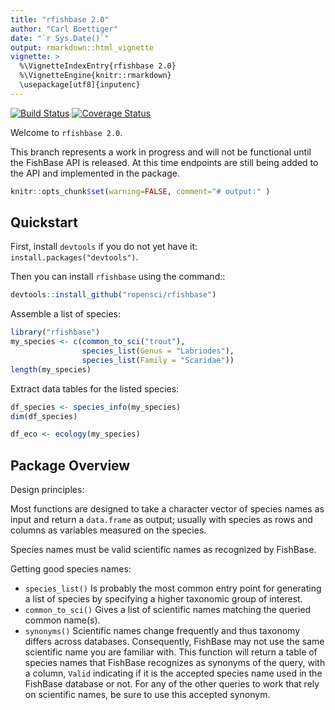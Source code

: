 ```yaml
---
title: "rfishbase 2.0"
author: "Carl Boettiger"
date: "`r Sys.Date()`"
output: rmarkdown::html_vignette
vignette: >
  %\VignetteIndexEntry{rfishbase 2.0}
  %\VignetteEngine{knitr::rmarkdown}
  \usepackage[utf8]{inputenc}
---
```


[![Build Status](https://travis-ci.org/ropensci/rfishbase.svg?branch=rfishbase2.0)](https://travis-ci.org/ropensci/rfishbase)  [![Coverage Status](https://coveralls.io/repos/ropensci/rfishbase/badge.svg?branch=rfishbase2.0)](https://coveralls.io/r/ropensci/rfishbase?branch=rfishbase2.0)

Welcome to `rfishbase 2.0`. 

This branch represents a work in progress and will not be functional until the FishBase API is released.
At this time endpoints are still being added to the API and implemented in the package.

```r
knitr::opts_chunk$set(warning=FALSE, comment="# output:" )
```


## Quickstart 

First, install `devtools` if you do not yet have it: `install.packages("devtools")`.

Then you can install `rfishbase` using the command:: 

```r
devtools::install_github("ropensci/rfishbase")
```

Assemble a list of species:

```r
library("rfishbase")
my_species <- c(common_to_sci("trout"), 
                species_list(Genus = "Labriodes"),
                species_list(Family = "Scaridae"))
length(my_species)

```


Extract data tables for the listed species:

```r
df_species <- species_info(my_species)
dim(df_species)
```


```r
df_eco <- ecology(my_species)
```




## Package Overview

Design principles:

Most functions are designed to take a character vector of species names as input and return a `data.frame`
as output; usually with species as rows and columns as variables measured on the species.


Species names must be valid scientific names as recognized by FishBase.

Getting good species names:

- `species_list()` Is probably the most common entry point for generating a list of species by specifying a higher taxonomic group of interest.  
- `common_to_sci()` Gives  a list of scientific names matching the queried common name(s).
- `synonyms()` Scientific names change frequently and thus taxonomy differs across databases.  Consequently, FishBase may not use the same scientific name you are familiar with.  This function will return a table of species names that FishBase recognizes as synonyms of the query, with a column, `Valid` indicating if it is the accepted species name used in the FishBase database or not.  For any of the other queries to work that rely on scientific names, be sure to use this accepted synonym.  


